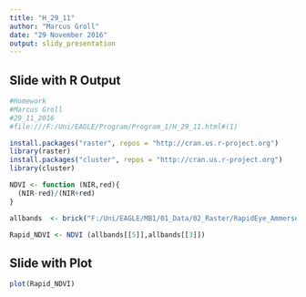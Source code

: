 ```yaml
---
title: "H_29_11"
author: "Marcus Groll"
date: "29 November 2016"
output: slidy_presentation
---
```


  
## Slide with R Output

```r
#Homework
#Marcus Groll
#29_11_2016
#file:///F:/Uni/EAGLE/Program/Program_1/H_29_11.html#(1)

install.packages("raster", repos = "http://cran.us.r-project.org")
library(raster)
install.packages("cluster", repos = "http://cran.us.r-project.org")
library(cluster)

NDVI <- function (NIR,red){
  (NIR-red)/(NIR+red)
}

allbands  <- brick("F:/Uni/EAGLE/MB1/01_Data/02_Raster/RapidEye_Ammersee/re20110906_ortho_ls_prj_grto0509_sub.tif")

Rapid_NDVI <- NDVI (allbands[[5]],allbands[[3]])

```

## Slide with Plot

```r
plot(Rapid_NDVI)
```

